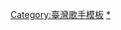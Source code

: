 {{Navbox musical artist
|name = 周湯豪
|title= [[周湯豪]]
|state = {{{state|autocollapse}}}
|bodyclass = hlist
|background = solo_singer

|group1 = 錄音室專輯
|list1  = 
* 《[[周湯豪 (同名專輯)|周湯豪]]》
* 《[[S.N.G]]》
* 《[[REAL (周湯豪專輯)|REAL]]》
**[[帥到分手]]

|group2 = 迷你專輯
|list2  = 
* 《[[What A Life]]》

|group3 = 單曲
|list3  = 
* {{单双书号转换|[[i GO]]}}

}}<noinclude>
{{collapsible option}}
[[Category:臺灣歌手模板]]
[[Category:周湯豪|*]]
</noinclude>